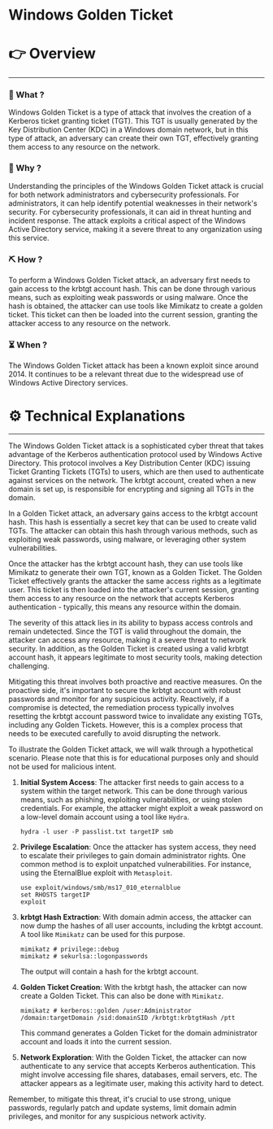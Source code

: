 # Windows Golden Ticket


# 👉 Overview

---

### 👀 What ?

Windows Golden Ticket is a type of attack that involves the creation of a Kerberos ticket granting ticket (TGT). This TGT is usually generated by the Key Distribution Center (KDC) in a Windows domain network, but in this type of attack, an adversary can create their own TGT, effectively granting them access to any resource on the network.


### 🧐 Why ?

Understanding the principles of the Windows Golden Ticket attack is crucial for both network administrators and cybersecurity professionals. For administrators, it can help identify potential weaknesses in their network's security. For cybersecurity professionals, it can aid in threat hunting and incident response. The attack exploits a critical aspect of the Windows Active Directory service, making it a severe threat to any organization using this service.


### ⛏️ How ?

To perform a Windows Golden Ticket attack, an adversary first needs to gain access to the krbtgt account hash. This can be done through various means, such as exploiting weak passwords or using malware. Once the hash is obtained, the attacker can use tools like Mimikatz to create a golden ticket. This ticket can then be loaded into the current session, granting the attacker access to any resource on the network.


### ⏳ When ?

The Windows Golden Ticket attack has been a known exploit since around 2014. It continues to be a relevant threat due to the widespread use of Windows Active Directory services.


# ⚙️ Technical Explanations

---

The Windows Golden Ticket attack is a sophisticated cyber threat that takes advantage of the Kerberos authentication protocol used by Windows Active Directory. This protocol involves a Key Distribution Center (KDC) issuing Ticket Granting Tickets (TGTs) to users, which are then used to authenticate against services on the network. The krbtgt account, created when a new domain is set up, is responsible for encrypting and signing all TGTs in the domain.

In a Golden Ticket attack, an adversary gains access to the krbtgt account hash. This hash is essentially a secret key that can be used to create valid TGTs. The attacker can obtain this hash through various methods, such as exploiting weak passwords, using malware, or leveraging other system vulnerabilities.

Once the attacker has the krbtgt account hash, they can use tools like Mimikatz to generate their own TGT, known as a Golden Ticket. The Golden Ticket effectively grants the attacker the same access rights as a legitimate user. This ticket is then loaded into the attacker's current session, granting them access to any resource on the network that accepts Kerberos authentication - typically, this means any resource within the domain.

The severity of this attack lies in its ability to bypass access controls and remain undetected. Since the TGT is valid throughout the domain, the attacker can access any resource, making it a severe threat to network security. In addition, as the Golden Ticket is created using a valid krbtgt account hash, it appears legitimate to most security tools, making detection challenging.

Mitigating this threat involves both proactive and reactive measures. On the proactive side, it's important to secure the krbtgt account with robust passwords and monitor for any suspicious activity. Reactively, if a compromise is detected, the remediation process typically involves resetting the krbtgt account password twice to invalidate any existing TGTs, including any Golden Tickets. However, this is a complex process that needs to be executed carefully to avoid disrupting the network.

To illustrate the Golden Ticket attack, we will walk through a hypothetical scenario. Please note that this is for educational purposes only and should not be used for malicious intent.

1. **Initial System Access**: The attacker first needs to gain access to a system within the target network. This can be done through various means, such as phishing, exploiting vulnerabilities, or using stolen credentials. For example, the attacker might exploit a weak password on a low-level domain account using a tool like `Hydra`.
    
    ```
    hydra -l user -P passlist.txt targetIP smb
    
    ```
    
2. **Privilege Escalation**: Once the attacker has system access, they need to escalate their privileges to gain domain administrator rights. One common method is to exploit unpatched vulnerabilities. For instance, using the EternalBlue exploit with `Metasploit`.
    
    ```
    use exploit/windows/smb/ms17_010_eternalblue
    set RHOSTS targetIP
    exploit
    
    ```
    
3. **krbtgt Hash Extraction**: With domain admin access, the attacker can now dump the hashes of all user accounts, including the krbtgt account. A tool like `Mimikatz` can be used for this purpose.
    
    ```
    mimikatz # privilege::debug
    mimikatz # sekurlsa::logonpasswords
    
    ```
    
    The output will contain a hash for the krbtgt account.
    
4. **Golden Ticket Creation**: With the krbtgt hash, the attacker can now create a Golden Ticket. This can also be done with `Mimikatz`.
    
    ```
    mimikatz # kerberos::golden /user:Administrator /domain:targetDomain /sid:domainSID /krbtgt:krbtgtHash /ptt
    
    ```
    
    This command generates a Golden Ticket for the domain administrator account and loads it into the current session.
    
5. **Network Exploration**: With the Golden Ticket, the attacker can now authenticate to any service that accepts Kerberos authentication. This might involve accessing file shares, databases, email servers, etc. The attacker appears as a legitimate user, making this activity hard to detect.

Remember, to mitigate this threat, it's crucial to use strong, unique passwords, regularly patch and update systems, limit domain admin privileges, and monitor for any suspicious network activity.
